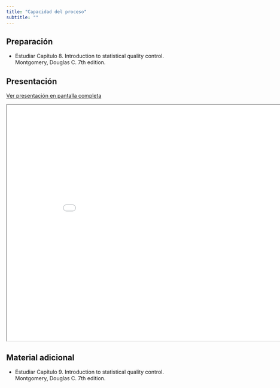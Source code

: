 ```yaml
---
title: "Capacidad del proceso"
subtitle: ""
---
```


## Preparación

- Estudiar Capítulo 8. Introduction to statistical quality control. Montgomery, Douglas C. 7th edition.

## Presentación

[Ver presentación en pantalla completa](../slides/lec_week11.html)

```{=html}
<iframe class="slide-deck" src="../slides/lec_week11.html" height="630" width="900"></iframe>
```

## Material adicional

- Estudiar Capítulo 9. Introduction to statistical quality control. Montgomery, Douglas C. 7th edition.
